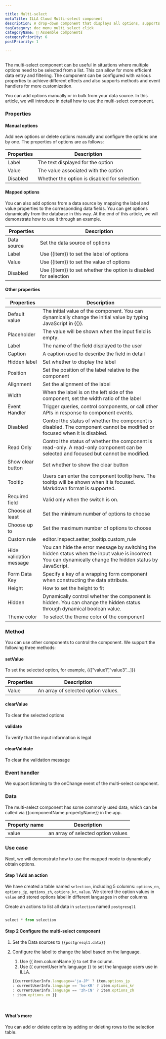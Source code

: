 ```yaml
---

title: Multi-select
metaTitle: ILLA Cloud Multi-select component
description: A drop-down component that displays all options, supports multiple selections
tagCategory: doc_menu_multi_select_click
categoryName: 🧬 Assemble components
categoryPriority: 6
postPriority: 1

---
```


## <Heading hidden>Multi-select</Heading>

The multi-select component can be useful in situations where multiple options need to be selected from a list. This can allow for more efficient data entry and filtering. The component can be configured with various properties to achieve different effects and also supports methods and event handlers for more customization.

You can add options manually or in bulk from your data source. In this article, we will introduce in detail how to use the multi-select component. 

### Properties

####  Manual options

Add new options or delete options manually and configure the options one by one. The properties of options are as follows: 

| Properties | Description |
| --- | --- |
| Label | The text displayed for the option |
| Value | The value associated with the option |
| Disabled | Whether the option is disabled for selection |

####  Mapped options

You can also add options from a data source by mapping the label and value properties to the corresponding data fields. You can get options dynamically from the database in this way. At the end of this article, we will demonstrate how to use it through an example.

| Properties | Description |
| --- | --- |
| Data source | Set the data source of options |
| Label | Use {{item}} to set the label of options |
| Value | Use {{item}} to set the value of options |
| Disabled | Use {{item}} to set whether the option is disabled for selection |

#### Other properties

| Properties | Description |
| --- | --- |
| Default value | The initial value of the component. You can dynamically change the initial value by typing JavaScript in {{}}. |
| Placeholder | The value will be shown when the input field is empty. |
| Label | The name of the field displayed to the user |
| Caption | A caption used to describe the field in detail |
| Hidden label | Set whether to display the label |
| Position | Set the position of the label relative to the component |
| Alignment | Set the alignment of the label |
| Width | When the label is on the left side of the component, set the width ratio of the label |
| Event Handler | Trigger queries, control components, or call other APIs in response to component events. |
| Disabled | Control the status of whether the component is disabled. The component cannot be modified or focused when it is disabled. |
| Read Only | Control the status of whether the component is read-only. A read-only component can be selected and focused but cannot be modified. |
| Show clear button | Set whether to show the clear button |
| Tooltip | Users can enter the component tooltip here. The tooltip will be shown when it is focused. Markdown format is supported. |
| Required field | Valid only when the switch is on. |
| Choose at least | Set the minimum number of options to choose |
| Choose up to | Set the maximum number of options to choose |
| Custom rule | editor.inspect.setter_tooltip.custom_rule |
| Hide validation message | You can hide the error message by switching the hidden status when the input value is incorrect. You can dynamically change the hidden status by JavaScript. |
| Form Data Key | Specify a key of a wrapping form component when constructing the data attribute. |
| Height | How to set the height to fit |
| Hidden | Dynamically control whether the component is hidden. You can change the hidden status through dynamical boolean value. |
| Theme color | To select the theme color of the component |

### Method

You can use other components to control the component. We support the following three methods:

#### setValue

To set the selected option, for example, {{[”value1”,”value3”…]}}

| Properties | Description |
| --- | --- |
| Value | An array of selected option values.  |

#### clearValue

To clear the selected options

#### validate

To verify that the input information is legal

#### clearValidate

To clear the validation message

### Event handler

We support listening to the onChange event of the multi-select component.

### Data

The multi-select component has some commonly used data, which can be called via {{componentName.propertyName}} in the app.

| Property name | Description |
| --- | --- |
| value | an array of selected option values |

### Use case

Next, we will demonstrate how to use the mapped mode to dynamically obtain options. 

#### Step 1 Add an action

We have created a table named `selection`, including 5 columns: `options_en`, `options_jp`, `options_zh`, `options_kr`, `value`. We stored the option values in `value` and stored options label in different languages in other columns. 

Create an actions to list all data in `selection` named `postgresql1`

<img src='https://cdn.illacloud.com/official-website/img/docs/assemble/multiselect1.png' alt="" />

```jsx
select * from selection
```

#### Step 2 Configure the multi-select component

1. Set the Data sources to `{{postgresql1.data}}` 
2. Configure the label to change the label based on the language. 
    1. Use {{ item.columnName }} to set the column. 
    2. Use {{ currentUserInfo.language }} to set the language users use in ILLA.
    
    ```jsx
    {{currentUserInfo.language=='ja-JP' ? item.options_jp 
    : currentUserInfo.language == 'ko-KR' ? item.options_kr 
    : currentUserInfo.language == 'zh-CN' ? item.options_zh 
    : item.options_en }}
    ```
    
<img src='https://cdn.illacloud.com/official-website/img/docs/assemble/multiselect2.png' alt="" />
    

<img src='https://cdn.illacloud.com/official-website/img/docs/assemble/multiselect3.png' alt="" />


#### What’s more

You can add or delete options by adding or deleting rows to the selection table.
